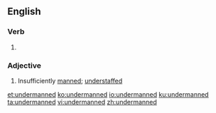 ==English==

===Verb===
{{en-verb form}}

# {{en-past of|underman}}

===Adjective===
{{en-adj}}

# Insufficiently [[manned]]; [[understaffed]]

[[et:undermanned]]
[[ko:undermanned]]
[[io:undermanned]]
[[ku:undermanned]]
[[ta:undermanned]]
[[vi:undermanned]]
[[zh:undermanned]]